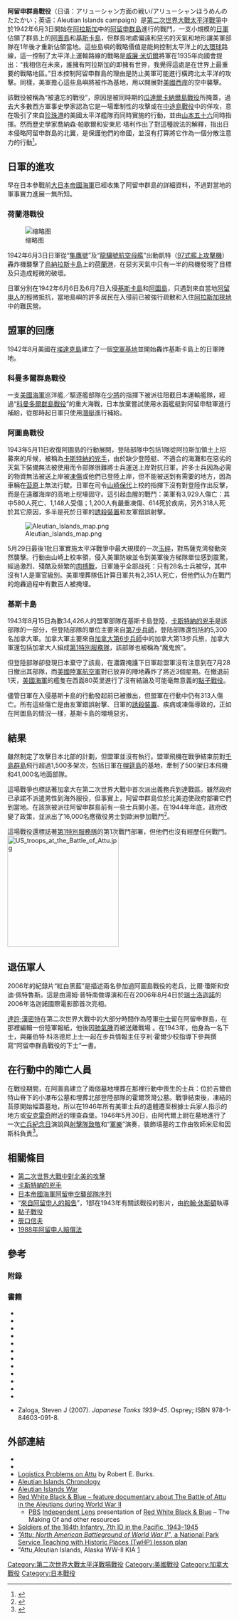 {{FixBunching|beg}}
{{Infobox Military Conflict
| conflict    = 阿留申群島戰役
| partof      = [[第二次世界大戰|第二次世界大戰]][[太平洋戰爭|太平洋戰爭]]
| image       = [[Image:Hauling_supplies_on_Attu.jpg|300px]]
| caption     = 1943年5月在[[阿圖島|阿圖島]]的美軍通過贾明隘口，但他們的車輛不能通過島上的崎嶇地形
| date        = 1942年6月3日—1943年8月15日
| place       = [[阿拉斯加|阿拉斯加]][[阿留申群島|阿留申群島]]
| result      = [[同盟國_(第二次世界大戰)|盟軍]]決定性勝利
| combatant1  = {{Flag|USA|1912}}<br />{{flag|Canada|1921}}
| combatant2  = {{Flag|Empire of Japan}}
| commander1  = '''[[美國海軍|美國海軍]]：'''<br />[[File:Flag_of_the_United_States.svg|22px]] [[托馬斯·金凱德|托馬斯·金凱德]]<br />[[File:Flag_of_the_United_States.svg|22px]] [[弗朗西斯.羅克韋爾（海軍上將）|弗朗西斯.羅克韋爾]]<br />'''[[美國陸軍|美國陸軍]]：'''<br />[[File:Flag_of_the_United_States.svg|22px]] [[艾伯特·布朗|艾伯特·布朗]]<br />[[File:Flag_of_the_United_States.svg|22px]] [[阿奇博爾德·阿諾德|阿奇博爾德·阿諾德]]<br />[[File:Flag_of_the_United_States.svg|22px]] [[西蒙·博利瓦·巴克納|西蒙·博利瓦·巴克納]]<br />'''[[加拿大軍隊|加拿大陸軍]]：'''<br />[[File:Flag_of_Canada_1921.svg|22px]] [[喬治·皮爾克斯|喬治·皮爾克斯]]<br />[[File:Flag_of_Canada_1921.svg|25px]] [[哈里·福斯特|哈里·福斯特]]
| commander2  = '''[[大日本帝國海軍|大日本帝國海軍]]：'''<br />[[File:Naval_Ensign_of_Japan.svg|22px]] [[細萱戊子郎|細萱戊子郎]]<br />[[File:Naval_Ensign_of_Japan.svg|22px]] [[角田覺治|角田覺治]]<br />'''[[大日本帝國陸軍|大日本帝國陸軍]]：'''<br />[[File:War_flag_of_the_Imperial_Japanese_Army.svg|22px]] [[山崎保代|山崎保代]]{{KIA}}
| strength1   = 144,000人<ref name=Cloe-321>Cloe, ''Aleutian Warriors'', p. 321.</ref>
| strength2   = 8,500人<ref name=Cloe-321 />
| casualties1 = 1,481人陣亡<br />225架飛機被擊毀<ref>Cloe, ''Aleutian Warriors'', p. 321–322.</ref><br />（640人陣亡或損失踪、3,416人受傷或染病）<br /><br />美國海軍損失：<br /> “[[阿伯纳·里德號驅逐艦|阿伯纳·里德號]]”<br />被擊傷，22人陣亡<ref>[http://www.ibiblio.org/hyperwar/USA/USA-C-Aleutians/ HyperWar: The U.S. Army Campaigns of World War II: : Aleutian Islands<!-- Bot generated title -->]</ref><br />1942年6月損失<br />“[[美軍S-27號潛艇_(SS-132)|S-27號潛艇]]”<br />（無人員傷亡）<br />1942年7月30日損失<br />“[[美軍銀魚號潛艇_(SS-216)|銀魚號潛艇]]”<br />（70人陣亡）
| casualties2 = 4,350人陣亡<br />7艘戰艦沉沒<br />9艘運輸艦沉沒<ref>Cloe, ''Aleutian Warriors'', p. 322–323.</ref>
}}
{{FixBunching|mid}}
{{Campaignbox Aleutians}}
{{FixBunching|mid}}
{{Campaignbox 美洲戰區（第二次世界大戰）}}
{{FixBunching|mid}}
{{Campaignbox Pacific Ocean}}
{{FixBunching|mid}}
{{Canadian military actions in World War II}}
{{FixBunching|end}}

'''阿留申群島戰役'''（日语：アリューシャン方面の戦い/アリューシャンほうめんのたたかい；英语：Aleutian Islands campaign）是[[第二次世界大戰|第二次世界大戰]][[太平洋戰爭|太平洋戰爭]]中於1942年6月3日開始在[[阿拉斯加|阿拉斯加]]中的[[阿留申群島|阿留申群島]]進行的戰鬥，一支小規模的[[日軍|日軍]]佔領了群島上的[[阿圖島|阿圖島]]和[[基斯卡島|基斯卡島]]，但群島地處偏遠和惡劣的天氣和地形讓美軍部隊在1年後才重新佔領當地。這些島嶼的戰略價值是能夠控制太平洋上的[[大圓|大環球]]路線，這一控制了太平洋上運輸路線的戰略是[[威廉·米切爾|威廉·米切爾]]將軍在1935年向國會提出：“我相信在未來，誰擁有阿拉斯加的即擁有世界，我覺得這處是在世界上最重要的戰略地區。”日本控制阿留申群島的理由是防止美軍可能進行橫跨北太平洋的攻擊。同樣，美軍擔心這些島嶼將被作為基地，用以開展對[[美國西岸|美國西岸]]的空中襲擊。 

該戰役被稱為“被遺忘的戰役”，原因是被同時期的[[瓜達爾卡納爾島戰役|瓜達爾卡納爾島戰役]]所掩蓋，過去大多數西方軍事史學家認為它是一場牽制性的攻擊或在[[中途島戰役|中途島戰役]]中的佯攻，意在吸引了來自[[珍珠港|珍珠港]]的美國太平洋艦隊而同時實施的行動，並由[[山本五十六|山本五十六]]同時指揮。然而歷史學家喬納森·帕歇爾和安東尼·塔利作出了對這種說法的解釋，指出日本侵略阿留申群島的北翼，是保護他們的帝國，並沒有打算將它作為一個分散注意力的行動<ref>{{cite book |last=Parshall |first=Jonathan |authorlink= |coauthors=Anthony Tully |title=Shattered Sword: The Untold Story of the Battle of Midway |url=https://archive.org/details/shatteredswordun0000pars |year=2005 |publisher=Potomac Books |location= |isbn=978-1574889246 }}</ref>。

==日軍的進攻==
早在日本參戰前[[大日本帝國海軍|大日本帝國海軍]]已經收集了阿留申群島的詳細資料，不過對當地的軍事實力進展一無所知。
===荷蘭港戰役===
{{Main|荷蘭港戰役}}
[[File:A_Japanese_fighting_plane_shot_down_during_the_attack_on_Dutch_Harbor,_Alaska_in_early_June,_before_shipment_to_the..._-_NARA_-_195314.jpg|缩略图]]

1942年6月3日日軍從“[[隼鷹號航空母艦|隼鷹號]]”及“[[龍驤號航空母艦|龍驤號航空母艦]]”出動凱特（[[九七式艦上攻擊機|97式艦上攻擊機]]）轟炸機襲擊了[[烏納拉斯卡島|烏納拉斯卡島]]上的[[荷蘭港|荷蘭港]]，在惡劣天氣中只有一半的飛機發現了目標及只造成輕微的破壞。

日軍分別在1942年6月6日及6月7日入侵[[基斯卡島|基斯卡島]]和[[阿圖島|阿圖島]]，只遇到來自當地[[阿留申人|阿留申人]]的輕微抵抗，當地島嶼的許多居民在入侵前已被強行疏散和入住[[阿拉斯加狹地|阿拉斯加狹地]]中的難民營。

==盟軍的回應==
1942年8月美國在[[埃達克島|埃達克島]]建立了一個[[機場|空軍基地]]並開始轟炸基斯卡島上的日軍陣地。

===科曼多爾群島戰役===
{{Main|科曼多爾群島海戰}}
一支[[美國海軍|美國海軍]]巡洋艦／驅逐艦部隊在{{le|查爾斯·麥莫里斯|Charles McMorris}}[[少將|少將]]的指揮下被派往阻截日本運輸艦隊，經過“[[科曼多爾群島海戰|科曼多爾群島戰役]]”的重大海戰，日本放棄嘗試使用水面艦艇對阿留申駐軍進行補給，從那時起日軍只使用[[潛艇|潛艇]]進行補給。

===阿圖島戰役===
{{Main|阿圖島戰役}}
1943年5月11日收復阿圖島的行動展開，登陆部隊中包括1隊從阿拉斯加領土上招募來的斥候，被稱為[[卡斯特納的兇手|卡斯特納的兇手]]，由於缺少登陸艇、不適合的海灘和在惡劣的天氣下裝備無法被使用而令部隊很難將士兵運送上岸對抗日軍，許多士兵因為必需的物資無法被送上岸被[[凍傷|凍傷]]或他們已登陸上岸，但不能被送到有需要的地方，因為車輛在[[苔原|苔原]]上無法行駛。日軍在司令[[山崎保代|山崎保代]]上校的指揮下沒有對登陸作出反擊，而是在遠離海岸的高地上挖壕固守。這引起血腥的戰鬥：美軍有3,929人傷亡：其中580人死亡、1,148人受傷；1,200人有嚴重凍傷、614死於疾病，另外318人死於其它原因，多半是死於日軍的[[詭雷|誘殺裝置]]和友軍錯誤射擊。

[[Image:Aleutian_Islands_map.png|thumb]]

5月29日最後1批日軍實施太平洋戰爭中最大規模的一次[[玉碎|玉碎]]，對馬薩克湾發動突然襲擊。行動由山崎上校率領，侵入美軍防線並令到美軍後方梯隊單位感到震驚，經過激烈、殘酷及频繁的[[肉搏戰|肉搏戰]]，日軍幾乎全部战死：只有28名士兵被俘，其中沒有1人是軍官級別。美軍埋葬隊伍計算日軍共有2,351人死亡，但他們认为在戰鬥的炮轟過程中有數百人被掩埋。

===基斯卡島===
{{Main|茅舍行動}}
1943年8月15日為數34,426人的盟軍部隊在基斯卡島登陸，[[卡斯特納的兇手|卡斯特納的兇手]]是該部隊的一部分，但登陆部隊的單位主要來自[[美軍第七步兵師|第7步兵師]]，登陆部隊還包括約5,300名加拿大軍。加拿大軍主要來自[[加拿大第6步兵師|加拿大第6步兵師]]中的加拿大第13步兵旅，加拿大軍還包括加拿大人組成[[魔鬼旅|第1特別服務隊]]，該部隊也被稱為“魔鬼旅”。

但登陸部隊卻發現日本棄守了該島，在濃霧掩護下日軍趁盟軍沒有注意到在7月28日撤出其部隊，而[[美國陸軍航空軍|美國陸軍航空軍]]對已放弃的陣地轟炸了將近3個星期。在撤退前1天，[[美國海軍|美國海軍]]的艦隻在西面80英里進行了沒有結論及可能毫無意義的[[點子戰役|點子戰役]]。

儘管日軍在入侵基斯卡島的行動發起前已被撤出，但盟軍在行動中仍有313人傷亡。所有這些傷亡是由友軍錯誤射擊、日軍的[[詭雷|誘殺裝置]]、疾病或凍傷導致的，正如在阿圖島的情況一樣，基斯卡島的環境惡劣。

==結果==
雖然制定了攻擊日本北部的計劃，但盟軍並沒有執行。盟軍飛機在戰爭結束前對[[千島群島|千島群島]]飛行超過1,500多架次，包括日軍在[[幌筵島|幌筵島]]的基地，牽制了500架日本飛機和41,000名地面部隊。

這場戰爭也標誌著加拿大在第二次世界大戰中首次派出義務兵到達戰區。雖然政府已承諾不派遣男性到海外服役，但事實上，阿留申群島位於北美迫使政府部署它們到當地。在該旅被派往阿留申群島前有一些士兵開小差。在1944年年底，政府改變了政策，並派出了16,000名應徵役男士到歐洲參加戰鬥<ref>{{cite book | last = Stacey | first = C. P. | coauthors =  [[Department_of_National_Defence_and_the_Canadian_Forces|Canada. Dept. of National Defence]]. General Staff. | title = The Canadian Army, 1939–1945; an official historical summary | location = Ottawa | publisher =  E. Cloutier, King's Printer | year = 1948 | isbn =  | oclc = 2144853 }}</ref>。

這場戰役還標誌著[[第1特別服務隊|第1特別服務隊]]的第1次戰鬥部署，但他們也沒有經歷任何戰鬥。
[[Image:US_troops_at_the_Battle_of_Attu.jpg|250px]]

==退伍軍人==
2006年的紀錄片“紅白黑藍”是描述兩名參加過阿圖島戰役的老兵，比爾·瓊斯和安迪·佩特魯斯。這是由湯姆·普特南做導演和在在2006年8月4日於[[瑞士|瑞士]][[洛迦諾|洛迦諾]]的2006年洛迦諾國際電影節首次亮相。

[[達許·漢密特|達許·漢密特]]在第二次世界大戰中的大部分時間作為陸軍[[中士|中士]]留在阿留申群島，在那裡編輯一份陸軍報紙，他後因[[肺氣腫|肺氣腫]]而被送離戰場 。在1943年，他身為一名下士，與羅伯特·科洛德尼上士一起在步兵情報主任亨利·霍爾少校指導下參與撰寫“阿留申群島戰役的下士”一書。

==在行動中的陣亡人員==
在戰役期間，在阿圖島建立了兩個墓地埋葬在那裡行動中喪生的士兵：位於吉爾伯特山脊下的小瀑布公墓和埋葬北部登陸部隊的霍爾茨灣公墓。戰爭結束後，凍結的苔原開始幅蓋墓地，所以在1946年所有美軍士兵的遺體遷至根據士兵家人指示的地方或[[安克雷奇|安克雷奇]]附近的理查森堡。1946年5月30日，由阿代爾上尉在墓地進行了一次[[亡兵紀念日|亡兵紀念日]]演說與[[21響禮炮|射擊隊致敬]]和“[[軍樂|軍樂]]”演奏，裝飾墳墓的工作由牧師米尼和因斯科負責<ref>{{cite web |url=http://www.hlswilliwaw.com/aleutians/attu/html/attu-kia.htm |title=存档副本 |accessdate=2010-02-05  |deadurl=yes |archiveurl=https://web.archive.org/web/20100121062944/http://www.hlswilliwaw.com/aleutians/attu/html/attu-kia.htm |archivedate=2010-01-21 }}</ref>。

== 相關條目 ==
* [[美洲戰區_(第二次世界大戰)|第二次世界大戰中對北美的攻擊]]
* [[卡斯特納的兇手|卡斯特納的兇手]]
* [[日本帝國海軍阿留申空襲部隊序列|日本帝國海軍阿留申空襲部隊序列]]
* “[[來自阿留申人的報告|來自阿留申人的報告]]”，1部在1943年有關該戰役的影片，由[[約翰·休斯頓|約翰·休斯頓]]執導
* [[點子戰役|點子戰役]]
* [[辰口信夫|辰口信夫]]
* [[1988年阿留申人賠償法|1988年阿留申人賠償法]]

==參考==
===附錄===
{{Reflist|2}}
{{Refbegin}}

===書籍===
*{{cite book | last = Cloe | first = John Haile | authorlink = | coauthors = | year = 1990 | chapter = | title = The Aleutian Warriors: A History of the 11th Air Force and Fleet Air Wing 4  | publisher = Pictorial Histories Publishing Co. and Anchorage Chapter – Air Force Association | location = Missoula, Montana | isbn = 0929521358 | oclc = 25370916 }}
*{{cite book | last = Dickrell | first = Jeff | authorlink =  | coauthors = | year = 2001 | chapter = | title = Center of the Storm: The Bombing of Dutch Harbor and the Experience of Patrol Wing Four in the Aleutians, Summer 1942 | publisher = Pictorial Histories Publishing Co., Inc. | location = Missoula, Montana | isbn = 1575100924 | oclc = 50242148 }}
*{{cite book | last = Feinberg | first = Leonard | authorlink =  | coauthors = | year = 1992 | chapter = | title = Where the Williwaw Blows: The Aleutian Islands-World War II  | publisher = Pilgrims' Process | location =  | isbn = 097106098-3 | oclc = 57146667 }}
*{{cite book | last = Garfield | first = Brian | authorlink = Brian Garfield | coauthors =  | year = 1995 | origyear = 1969 | chapter = | title = The Thousand-Mile War: World War II in Alaska and the Aleutians  | url = https://archive.org/details/thousandmilewarw0000garf_m3d2 | publisher = University of Alaska Press | location = Fairbanks | isbn = 0912006838 | oclc = 33358488 }}
*{{cite book | last = Goldstein | first = Donald M. | authorlink =  | author2 = Katherine V. Dillon | year = 1992 | chapter = | title = The Williwaw War: The Arkansas National Guard in the Aleutians in World War  | publisher = University of Arkansas Press | location = Fayettville | isbn = 1557282420 | oclc = 24912734 }}
*{{cite book | last = Hays | first = Otis | authorlink =  | coauthors =  | year = 2004 | chapter = | title = Alaska's Hidden Wars: Secret Campaigns on the North Pacific Rim | url = https://archive.org/details/alaskashiddenwar00otic | publisher = University of Alaska Press | location = | isbn = 188996364X | oclc =  }}
*{{cite book | last = Lorelli | first = John A. | authorlink =  | coauthors =  | year = 1984 | chapter = | title = The Battle of the Komandorski Islands  | url = https://archive.org/details/battleofkomandor0000lore | publisher = United States Naval Institute | location = Annapolis | isbn = 0870210939 | oclc = 10824413 }}
*{{cite book | last = Morison | first = Samuel Eliot | authorlink = 塞繆爾·艾略特·莫里森 | orig-year = 1951 | year = 2001 | chapter = | title = ''Aleutians, Gilberts and Marshalls, June 1942 – April 1944''
| volume = 7  | series = {{le|History of United States Naval Operations in World War II|History of United States Naval Operations in World War II}} | publisher = University of Illinois Press | location = Champaign | isbn = 0316583057 | oclc = 7288530 }}
*{{cite book | last = Parshall | first = Jonathan | authorlink =  | last2 = Tully | first2 = Anthony  | year = 2005 | title = Shattered Sword: The Untold Story of the Battle of Midway | url = https://archive.org/details/shatteredswordun0000pars | publisher = Potomac Books | location = Dulles, Virginia | isbn = 1574889230 | oclc = 60373935 }}
*{{cite book | last = Perras | first = Galen Roger | authorlink = | coauthors =  | year = 2003 | chapter = | title = Stepping Stones to Nowhere, The Aleutian Islands, Alaska, and American Military Strategy, 1867–1945 | url = https://archive.org/details/steppingstonesto00gale | publisher = University of British Columbia Press | location = Vancouver | isbn = 1591148367 | oclc = 53015264 }}
*{{cite book | last = Urwin | first = Gregory J. W. | authorlink = | coauthors =  | year = 2000 | chapter = | title = The Capture of Attu: A World War II Battle as Told by the Men Who Fought There | url = https://archive.org/details/captureofattuwor0000unse | publisher = Bison Books | location =  | isbn = 080329557X | oclc =  }}
*{{cite book | last = Wetterhahn | first = Ralph | authorlink = | coauthors =  | year = 2004 | chapter = | title = The Last Flight of Bomber 31: Harrowing Tales of American and Japanese Pilots Who Fought World War II's Arctic Air Campaign | url = https://archive.org/details/lastflightofbomb00wett | publisher = Da Capo Press | location =  | isbn = 0786713607 | oclc =  }}
{{Refend}}
*Zaloga, Steven J (2007). ''Japanese Tanks 1939–45''. Osprey; ISBN  978-1-84603-091-8.

== 外部連結 ==
{{Commons|Aleutian Islands campaign}}
* {{cite web 
| url = https://www.history.navy.mil/research/library/online-reading-room/title-list-alphabetically/a/the-aleutians-campaign.html
| title = The Aleutians Campaign, June 1942 - August 1943
| author = 美國海軍情報局
| author-link = 美國海軍情報局
}}
*{{cite book| url = http://www.history.army.mil/brochures/aleut/aleut.htm| series = World War II Campaign Brochures| title = Aleutian Islands| publisher = [[美國陸軍軍事歷史中心|United States Army Center of Military History]]| id = CMH Pub 72-6| first = George L.| last = MacGarrigle| access-date = 2010-06-19| archive-date = 2014-03-17| archive-url = https://web.archive.org/web/20140317040937/http://www.history.army.mil/brochures/aleut/aleut.htm| dead-url = no}}
* [https://web.archive.org/web/20080302003959/http://www.almc.army.mil/alog/issues/MayJun03/MS778.htm Logistics Problems on Attu] by Robert E. Burks.
* [https://web.archive.org/web/20050426022718/http://users.commkey.net/fussichen/otdaleu.htm Aleutian Islands Chronology]
* [http://www.explorenorth.com/library/military/aleutian_war-usarmy.html Aleutian Islands War] {{Wayback|url=http://www.explorenorth.com/library/military/aleutian_war-usarmy.html |date=20110608010308 }}
*[https://web.archive.org/web/20170911193528/http://alaskainvasion.com/ Red White Black & Blue – feature documentary about The Battle of Attu in the Aleutians during World War II]
**[[PBS|PBS]] [[Independent_Lens|Independent Lens]] presentation of [http://www.pbs.org/independentlens/redwhiteblackandblue/index.html Red White Black & Blue] – The Making Of and other resources
* [https://web.archive.org/web/20080330014932/http://www.robsmith.org/184th-inf/ Soldiers of the 184th Infantry, 7th ID in the Pacific, 1943–1945]
*[http://www.nps.gov/history/nr/twhp/wwwlps/lessons/7attu/7attu.htm ''”Attu: North American Battleground of World War II”'', a National Park Service Teaching with Historic Places (TwHP) lesson plan]
*"Attu,Aleutian Islands, Alaska WW-II KIA [https://web.archive.org/web/20100121062944/http://www.hlswilliwaw.com/aleutians/attu/html/attu-kia.htm]

[[Category:第二次世界大戰太平洋戰場戰役|Category:第二次世界大戰太平洋戰場戰役]]
[[Category:美國戰役|Category:美國戰役]]
[[Category:加拿大戰役|Category:加拿大戰役]]
[[Category:日本戰役|Category:日本戰役]]